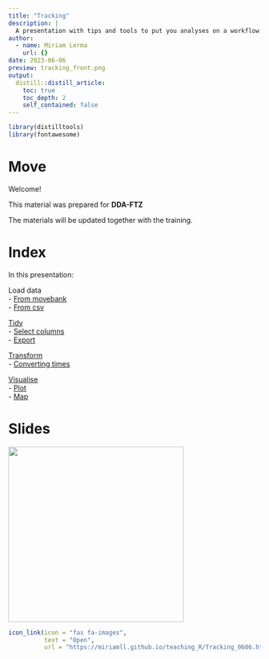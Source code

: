 ```yaml
---
title: "Tracking"
description: |
  A presentation with tips and tools to put you analyses on a workflow. 
author:
  - name: Miriam Lerma
    url: {}
date: 2023-06-06
preview: tracking_front.png
output:
  distill::distill_article:
    toc: true
    toc_depth: 2
    self_contained: false
---
```


```r
library(distilltools)
library(fontawesome)
```

# Move

Welcome!

This material was prepared for **DDA-FTZ**

The materials will be updated together with the training.

# Index

In this presentation:<br>

Load data<br>
- [From movebank](https://miriamll.github.io/teaching_R/Tracking_0606.html#4)<br>
- [From csv](https://miriamll.github.io/teaching_R/Tracking_0606.html#20)<br>

[Tidy](https://miriamll.github.io/teaching_R/Tracking_0606.html#28)<br>
- [Select columns](https://miriamll.github.io/teaching_R/Tracking_0606.html#30)<br>
- [Export](https://miriamll.github.io/teaching_R/Tracking_0606.html#34)<br>

[Transform](https://miriamll.github.io/teaching_R/Tracking_0606.html#35)<br>
- [Converting times](https://miriamll.github.io/teaching_R/Tracking_0606.html#36)<br>

[Visualise](https://miriamll.github.io/teaching_R/Tracking_0606.html#39)<br>
- [Plot](https://miriamll.github.io/teaching_R/Tracking_0606.html#40)<br>
- [Map](https://miriamll.github.io/teaching_R/Tracking_0606.html#44)<br>

# Slides
<html>
<body>
   <left>
      <a href="https://miriamll.github.io/teaching_R/Tracking_0606.html#1"><img src="https://github.com/MiriamLL/miriamlerma_/blob/main/_teaching/2023-06-06-tracking/tracking_front.png?raw=true" style="width:350px"></a>
   </left>
</body>
</html>


```r
icon_link(icon = "fas fa-images",
          text = "Open",
          url = "https://miriamll.github.io/teaching_R/Tracking_0606.html#1")
```



<br>



